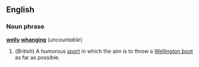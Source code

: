 ==English==
===Noun phrase===
'''[[welly]] [[whanging]]''' (''uncountable'')

#(''British'') A humorous [[sport]] in which the aim is to throw a [[Wellington boots|Wellington boot]] as far as possible.